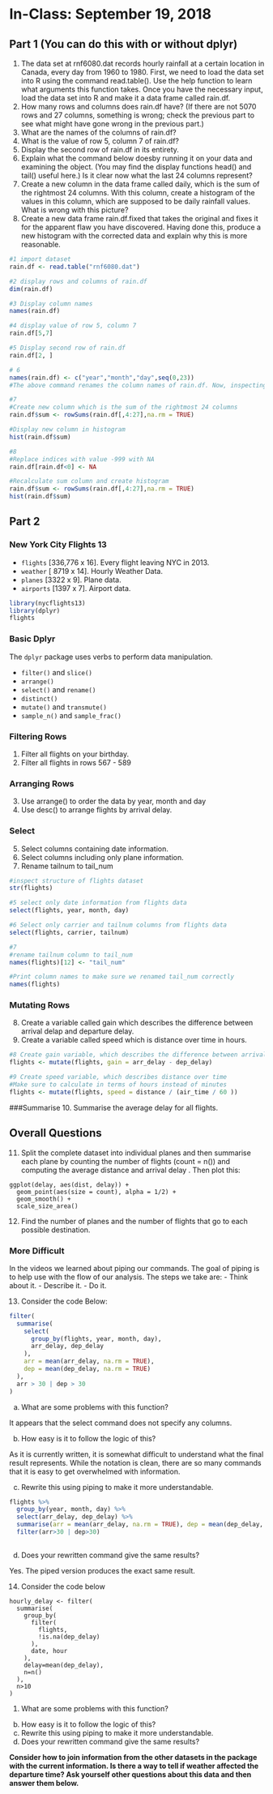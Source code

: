 # In-Class: September 19, 2018


## Part 1 (You can do this with or without dplyr)

1. The data set at rnf6080.dat records hourly rainfall at a certain location in Canada, every day from 1960 to 1980. First, we need to load the data set into R using the command read.table(). Use the help function to learn what arguments this function takes. Once you have the necessary input, load the data set into R and make it a data frame called rain.df.
2. How many rows and columns does rain.df have? (If there are not 5070 rows and 27 columns, something is wrong; check the previous part to see what might have gone wrong in the previous part.)
3. What are the names of the columns of rain.df?
4. What is the value of row 5, column 7 of rain.df?
5. Display the second row of rain.df in its entirety.
6. Explain what the command below doesby running it on your data and examining the object. (You may find the display functions head() and tail() useful here.) Is it clear now what the last 24 columns represent?
7. Create a new column in the data frame called daily, which is the sum of the rightmost 24 columns. With this column, create a histogram of the values in this column, which are supposed to be daily rainfall values. What is wrong with this picture?
8. Create a new data frame rain.df.fixed that takes the original and fixes it for the apparent flaw you have discovered. Having done this, produce a new histogram with the corrected data and explain why this is more reasonable.

```r
#1 import dataset
rain.df <- read.table("rnf6080.dat")

#2 display rows and columns of rain.df
dim(rain.df)

#3 Display column names
names(rain.df)

#4 display value of row 5, column 7
rain.df[5,7]

#5 Display second row of rain.df
rain.df[2, ]

# 6 
names(rain.df) <- c("year","month","day",seq(0,23))
#The above command renames the column names of rain.df. Now, inspecting the column names reveals that the first three columns describe the date that the obsevation was recorded, and columns 0-23 are observations at each hour on that day.

#7
#Create new column which is the sum of the rightmost 24 columns
rain.df$sum <- rowSums(rain.df[,4:27],na.rm = TRUE)

#Display new column in histogram
hist(rain.df$sum)

#8
#Replace indices with value -999 with NA
rain.df[rain.df<0] <- NA

#Recalculate sum column and create histogram
rain.df$sum <- rowSums(rain.df[,4:27],na.rm = TRUE)
hist(rain.df$sum)
```


## Part 2
### New York City Flights 13

- `flights` [336,776 x 16]. Every flight leaving NYC in 2013.
- `weather` [ 8719 x 14]. Hourly Weather Data.
- `planes` [3322 x 9]. Plane data.
- `airports` [1397 x 7]. Airport data.


```r
library(nycflights13)
library(dplyr)
flights
```

### Basic Dplyr

The `dplyr` package uses verbs to perform data manipulation.

- `filter()` and `slice()`
- `arrange()`
- `select()` and `rename()`
- `distinct()`
- `mutate()` and `transmute()`
- `sample_n()` and `sample_frac()`

### Filtering Rows

1. Filter all flights on your birthday.
2. Filter all flights in rows 567 - 589


### Arranging Rows
3. Use arrange() to order the data by year, month and day
4. Use desc() to arrange flights by arrival delay.


### Select
5. Select columns containing date information.
6. Select columns including only plane information.
7. Rename tailnum to tail_num

```r
#inspect structure of flights dataset
str(flights)

#5 select only date information from flights data
select(flights, year, month, day)

#6 Select only carrier and tailnum columns from flights data 
select(flights, carrier, tailnum)

#7
#rename tailnum column to tail_num
names(flights)[12] <- "tail_num"

#Print column names to make sure we renamed tail_num correctly
names(flights)
```

### Mutating Rows
8. Create a variable called gain which describes the difference between arrival delap and departure delay.
9. Create a variable called speed which is distance over time in hours.

```r
#8 Create gain variable, which describes the difference between arrival delay and departure delay
flights <- mutate(flights, gain = arr_delay - dep_delay)

#9 Create speed variable, which describes distance over time
#Make sure to calculate in terms of hours instead of minutes
flights <- mutate(flights, speed = distance / (air_time / 60 ))


```

###Summarise
10. Summarise the average delay for all flights.

## Overall Questions

11. Split the complete dataset into individual planes and then summarise each plane by counting the number of flights (count = n()) and computing the average distance and arrival delay . Then plot this:

```
ggplot(delay, aes(dist, delay)) +
  geom_point(aes(size = count), alpha = 1/2) +
  geom_smooth() +
  scale_size_area()
```
12. Find the number of planes and the number of flights that go to each possible destination.

### More Difficult

In the videos we learned about piping our commands. The goal of piping is to help use with the flow of our analysis. The steps we take are:
- Think about it. 
- Describe it. 
- Do it.

13. Consider the code Below:

```r
filter(
  summarise(
    select(
      group_by(flights, year, month, day),
      arr_delay, dep_delay
    ),
    arr = mean(arr_delay, na.rm = TRUE),
    dep = mean(dep_delay, na.rm = TRUE)
  ),
  arr > 30 | dep > 30
)
```

a. What are some problems with this function?

It appears that the select command does not specify any columns. 

b. How easy is it to follow the logic of this?

As it is currently written, it is somewhat difficult to understand what the final result represents. While the notation is clean, there are so many commands that it is easy to get overwhelmed with information. 

c. Rewrite this using piping to make it more understandable.

```r
flights %>%
  group_by(year, month, day) %>%
  select(arr_delay, dep_delay) %>%
  summarise(arr = mean(arr_delay, na.rm = TRUE), dep = mean(dep_delay, na.rm = TRUE)) %>%
  filter(arr>30 | dep>30)
  
```
d. Does your rewritten command give the same results?

Yes. The piped version produces the exact same result.

14. Consider the code below

```
hourly_delay <- filter(
  summarise(
    group_by(
      filter(
        flights, 
        !is.na(dep_delay)
      ),
      date, hour
    ),
    delay=mean(dep_delay),
    n=n()
  ),
  n>10
)
```

1. What are some problems with this function?
b. How easy is it to follow the logic of this?
c. Rewrite this using piping to make it more understandable.
d. Does your rewritten command give the same results?


**Consider how to join information from the other datasets in the package with the current information. Is there a way to tell if weather affected the departure time? Ask yourself other questions about this data and then answer them below.**